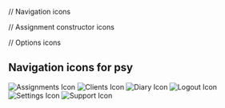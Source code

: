 
// Navigation icons

// Assignment constructor icons

// Options icons

<Meta title="Iconography" />

## Navigation icons for psy

<IconGallery>
  <IconItem name="Assignments Icon">
    <img src={AssignmentsIcon} alt="Assignments Icon" />
  </IconItem>
  <IconItem name="Clients Icon">
    <img src={ClientsIcon} alt="Clients Icon" />
  </IconItem>
  <IconItem name="Diary Icon">
    <img src={DiaryIcon} alt="Diary Icon" />
  </IconItem>
  <IconItem name="Logout Icon">
    <img src={LogoutIcon} alt="Logout Icon" />
  </IconItem>
  <IconItem name="Settings Icon">
    <img src={SettingsIcon} alt="Settings Icon" />
  </IconItem>
  <IconItem name="Support Icon">
    <img src={SupportIcon} alt="Support Icon" />
  </IconItem>
</IconGallery>
